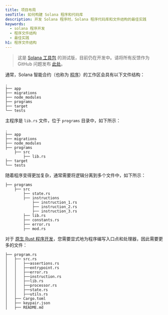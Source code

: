 ```yaml
---
title: 项目布局
seoTitle: 如何构建 Solana 程序和代码库
description: 开发 Solana 程序时，Solana 程序代码库和文件结构的最佳实践
keywords:
  - solana 程序开发
  - 程序文件结构
  - 最佳实践
h1: 程序文件结构
---
```


> 这是 [Solana 工具包](/docs/toolkit/)
> 的测试版，目前仍在开发中。请将所有反馈作为 GitHub 问题发布
> [此处](https://github.com/solana-foundation/mucho/issues/new?title=%5Btoolkit%5D%20)。

通常，Solana 智能合约（也称为
[程序](/docs/core/programs)）的工作区会具有以下文件结构：

```shell
.
├── app
├── migrations
├── node_modules
├── programs
├── target
└── tests
```

主程序是 `lib.rs` 文件，位于 `programs` 目录中，如下所示：

```shell
.
├── app
├── migrations
├── node_modules
├── programs
    ├── src
        ├── lib.rs
├── target
└── tests
```

随着程序变得更加复杂，通常需要将逻辑分离到多个文件中，如下所示：

```shell
├── programs
    ├── src
        ├── state.rs
        ├── instructions
            ├── instruction_1.rs
            ├── instruction_2.rs
            ├── instruction_3.rs
        ├── lib.rs
        ├── constants.rs
        ├── error.rs
        ├── mod.rs
```

对于
[原生 Rust 程序开发](/docs/programs/rust/)，您需要显式地为程序编写入口点和处理器，因此需要更多的文件：

```shell
├── program.rs
│   ├── src.rs
│   │   ├──assertions.rs
│   │   ├──entrypoint.rs
│   │   ├──error.rs
│   │   ├──instruction.rs
│   │   ├──lib.rs
│   │   ├──processor.rs
│   │   ├──state.rs
│   │   ├──utils.rs
│   ├── Cargo.toml
│   ├── keypair.json
│   ├── README.md
```
